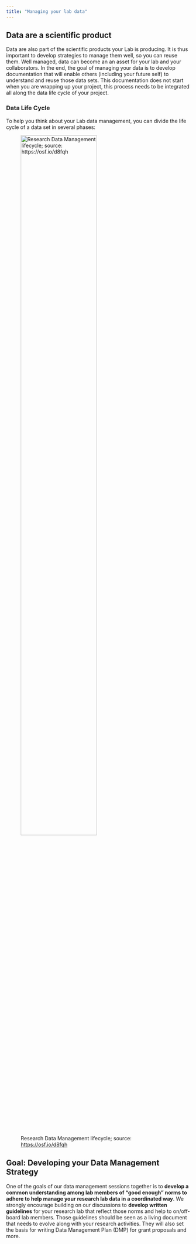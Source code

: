 ```yaml
---
title: "Managing your lab data"
---
```



## Data are a scientific product

Data are also part of the scientific products your Lab is producing. It is thus important to develop strategies to manage them well, so you can reuse them. Well managed, data can become an an asset for your lab and your collaborators. In the end, the goal of managing your data is to develop documentation that will enable others (including your future self) to understand and reuse those data sets. This documentation does not start when you are wrapping up your project, this process needs to be integrated all along the data life cycle of your project.


### Data Life Cycle

To help you think about your Lab data management, you can divide the life cycle of a data set in several phases:

![Research Data Management lifecycle; source: <https://osf.io/d8fqh>](img/data_lifecycle_rdm.png){width="70%" fig-align="center"}

##  Goal: Developing your Data Management Strategy

One of the goals of our data management sessions together is to **develop a common understanding among lab members of "good enough" norms to adhere to help manage your research lab data in a coordinated way**.  We strongly encourage building on our discussions to **develop written guidelines** for your research lab that reflect those norms and help to on/off-board lab members. Those guidelines should be seen as a living document that needs to evolve along with your research activities. They will also set the basis for writing Data Management Plan (DMP) for grant proposals and more.
